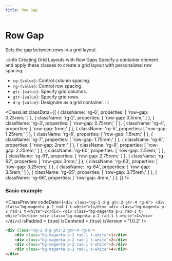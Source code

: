 ```yaml
---
title: Row Gap
---
```



# Row Gap

Sets the gap between rows in a grid layout.

:::info Creating Grid Layouts with Row Gaps
Specify a container element and apply these classes to create a grid layout with personalized row spacing:

- `cg-{value}`: Control column spacing.
- `rg-{value}`: Control row spacing.
- `gtc-{value}`: Specify grid columns.
- `gtr-{value}`: Specify grid rows.
- `d-g-{value}`: Designate as a grid container.
:::

<ClassList
  classData={[
    {
      className: 'rg-6',
      properties: [
        'row-gap: 0.25rem;'
      ]
    },
    {
      className: 'rg-2',
      properties: [
        'row-gap: 0.5rem;'
      ]
    },
    {
      className: 'rg-3',
      properties: [
        'row-gap: 0.75rem;'
      ]
    },
    {
      className: 'rg-4',
      properties: [
        'row-gap: 1rem;'
      ]
    },
    {
      className: 'rg-5',
      properties: [
        'row-gap: 1.25rem;'
      ]
    },
    {
      className: 'rg-6',
      properties: [
        'row-gap: 1.5rem;'
      ]
    },
    {
      className: 'rg-7',
      properties: [
        'row-gap: 1.75rem;'
      ]
    },
    {
      className: 'rg-8',
      properties: [
        'row-gap: 2rem;'
      ]
    },
    {
      className: 'rg-9',
      properties: [
        'row-gap: 2.25rem;'
      ]
    },
    {
      className: 'rg-60',
      properties: [
        'row-gap: 2.5rem;'
      ]
    },
    {
      className: 'rg-61',
      properties: [
        'row-gap: 2.75rem;'
      ]
    },
    {
      className: 'rg-62',
      properties: [
        'row-gap: 3rem;'
      ]
    },
    {
      className: 'rg-63',
      properties: [
        'row-gap: 3.25rem;'
      ]
    },
    {
      className: 'rg-64',
      properties: [
        'row-gap: 3.5rem;'
      ]
    },
    {
      className: 'rg-65',
      properties: [
        'row-gap: 3.75rem;'
      ]
    },
    {
      className: 'rg-66',
      properties: [
        'row-gap: 4rem;'
      ]
    },
  ]}
/>

### Basic example

<ClassPreview
  codeData={`
    <div class="cg-1 d-g gtc-2 gtr-4 rg-6">
        <div class="bg-magenta p-2 rad-1 t-white">1</div>
        <div class="bg-magenta p-2 rad-1 t-white">2</div>
        <div class="bg-magenta p-2 rad-1 t-white">3</div>
        <div class="bg-magenta p-2 rad-1 t-white">4</div>
    </div>
  `}
  isPadded = {true}
  isCentered = {true}
  isVersion = '1.0.2'
/>

```html
<div class="cg-1 d-g gtc-2 gtr-4 rg-6">
    <div class="bg-magenta p-2 rad-1 t-white">1</div>
    <div class="bg-magenta p-2 rad-1 t-white">2</div>
    <div class="bg-magenta p-2 rad-1 t-white">3</div>
    <div class="bg-magenta p-2 rad-1 t-white">4</div>
</div>
```